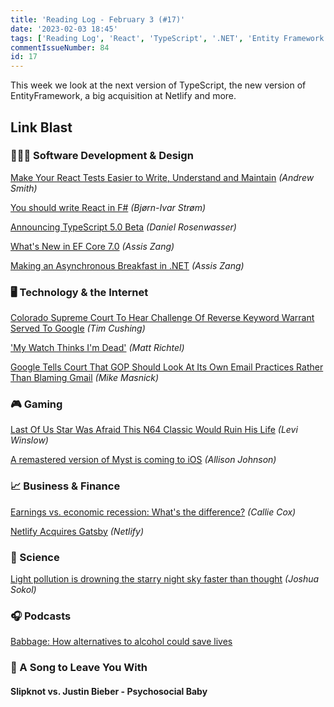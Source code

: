 ```yaml
---
title: 'Reading Log - February 3 (#17)'
date: '2023-02-03 18:45'
tags: ['Reading Log', 'React', 'TypeScript', '.NET', 'Entity Framework', 'Google', 'Apple', 'Netlify', 'Space']
commentIssueNumber: 84
id: 17
---
```



This week we look at the next version of TypeScript, the new version of EntityFramework, a big acquisition at Netlify and more.

## Link Blast

### 👨🏼‍💻 Software Development & Design

[Make Your React Tests Easier to Write, Understand and Maintain](https://itnext.io/make-your-react-tests-easier-to-write-understand-and-maintain-9fa769381d62) *(Andrew Smith)*

[You should write React in F#](https://www.bekk.christmas/post/2022/20/you-should-write-react-in-fsharp) *(Bjørn-Ivar Strøm)*

[Announcing TypeScript 5.0 Beta](https://devblogs.microsoft.com/typescript/announcing-typescript-5-0-beta/) *(Daniel Rosenwasser)*

[What's New in EF Core 7.0](https://www.telerik.com/blogs/whats-new-ef-core-7.0) *(Assis Zang)*

[Making an Asynchronous Breakfast in .NET](https://www.telerik.com/blogs/making-asynchronous-breakfast-dotnet) *(Assis Zang)*

### 🖥 Technology & the Internet

[Colorado Supreme Court To Hear Challenge Of Reverse Keyword Warrant Served To Google](https://www.techdirt.com/2023/02/03/colorado-supreme-court-to-hear-challenge-of-reverse-keyword-warrant-served-to-google/) *(Tim Cushing)*

['My Watch Thinks I'm Dead'](https://www.nytimes.com/2023/02/03/health/apple-watch-911-emergency-call.html) *(Matt Richtel)*

[Google Tells Court That GOP Should Look At Its Own Email Practices Rather Than Blaming Gmail](https://www.techdirt.com/2023/02/03/google-tells-court-that-gop-should-look-at-its-own-email-practices-rather-than-blaming-gmail/) *(Mike Masnick)*

### 🎮 Gaming

[Last Of Us Star Was Afraid This N64 Classic Would Ruin His Life](https://kotaku.com/last-of-us-hbo-nick-offerman-bill-banjo-kazooie-n64-1850065488) *(Levi Winslow)*

[A remastered version of Myst is coming to iOS](https://www.theverge.com/2023/2/3/23583414/myst-mobile-ios-ipad-remastered-3d-cyan) *(Allison Johnson)*

### 📈 Business & Finance

[Earnings vs. economic recession: What's the difference?](https://www.etoro.com/en-us/news-and-analysis/market-insights/earnings-vs-economic-recession-whats-the-difference/) *(Callie Cox)*

[Netlify Acquires Gatsby](https://www.netlify.com/press/netlify-acquires-gatsby-inc-to-accelerate-adoption-of-composable-web-architectures/) *(Netlify)*

### 🔬 Science

[Light pollution is drowning the starry night sky faster than thought](https://www.science.org/content/article/light-pollution-drowning-starry-night-sky-faster-thought) *(Joshua Sokol)*

### 🎧 Podcasts

[Babbage: How alternatives to alcohol could save lives](https://www.economist.com/alcohol-pod)

### 🎵 A Song to Leave You With

#### Slipknot vs. Justin Bieber - Psychosocial Baby

<YouTubeEmbed
    id="kspPE9E1yGM"
    title="Slipknot vs. Justin Bieber - Psychosocial Baby"
/>